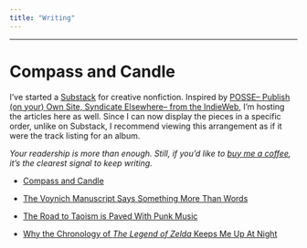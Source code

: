 ```yaml
---
title: "Writing"
---
```


***

# Compass and Candle

I've started a [Substack](https://dmerullo.substack.com/){target="_blank"} for creative nonfiction. Inspired by [POSSE-- Publish (on your) Own Site, Syndicate Elsewhere-- from the IndieWeb](https://indieweb.org/POSSE){target="_blank"}, I'm hosting the articles here as well. Since I can now display the pieces in a specific order, unlike on Substack, I recommend viewing this arrangement as if it were the track listing for an album.

*Your readership is more than enough. Still, if you'd like to [buy me a coffee](https://buymeacoffee.com/dmerullo){target="_blank"}, it’s the clearest signal to keep writing.*

- [Compass and Candle](writing/compass-and-candle/compass-and-candle.html)

- [The Voynich Manuscript Says Something More Than Words](writing/compass-and-candle/vms.html)

- [The Road to Taoism is Paved With Punk Music](writing/compass-and-candle/tao-punk.html)

- [Why the Chronology of *The Legend of Zelda* Keeps Me Up At Night](writing/compass-and-candle/zelda-timeline.html)
